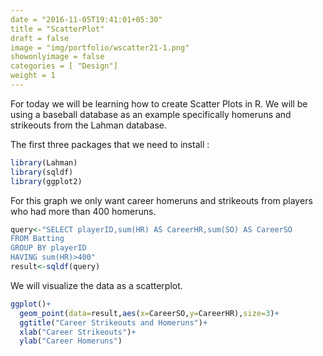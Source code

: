 ```yaml
---
date = "2016-11-05T19:41:01+05:30"
title = "ScatterPlot"
draft = false
image = "img/portfolio/wscatter21-1.png"
showonlyimage = false
categories = [ "Design"]
weight = 1
---
```


For today we will be learning how to create Scatter Plots in R. We will be using a baseball database as an example specifically homeruns and strikeouts from the Lahman database.
<!--more-->

The first three packages that we need to install :

```r
library(Lahman)
library(sqldf)
library(ggplot2)
```

For this graph we only want career homeruns and strikeouts from players who had more than 400 homeruns.


```r
query<-"SELECT playerID,sum(HR) AS CareerHR,sum(SO) AS CareerSO
FROM Batting
GROUP BY playerID
HAVING sum(HR)>400"
result<-sqldf(query)
```

We will visualize the data as a scatterplot.

```r
ggplot()+
  geom_point(data=result,aes(x=CareerSO,y=CareerHR),size=3)+
  ggtitle("Career Strikeouts and Homeruns")+
  xlab("Career Strikeouts")+
  ylab("Career Homeruns")
```